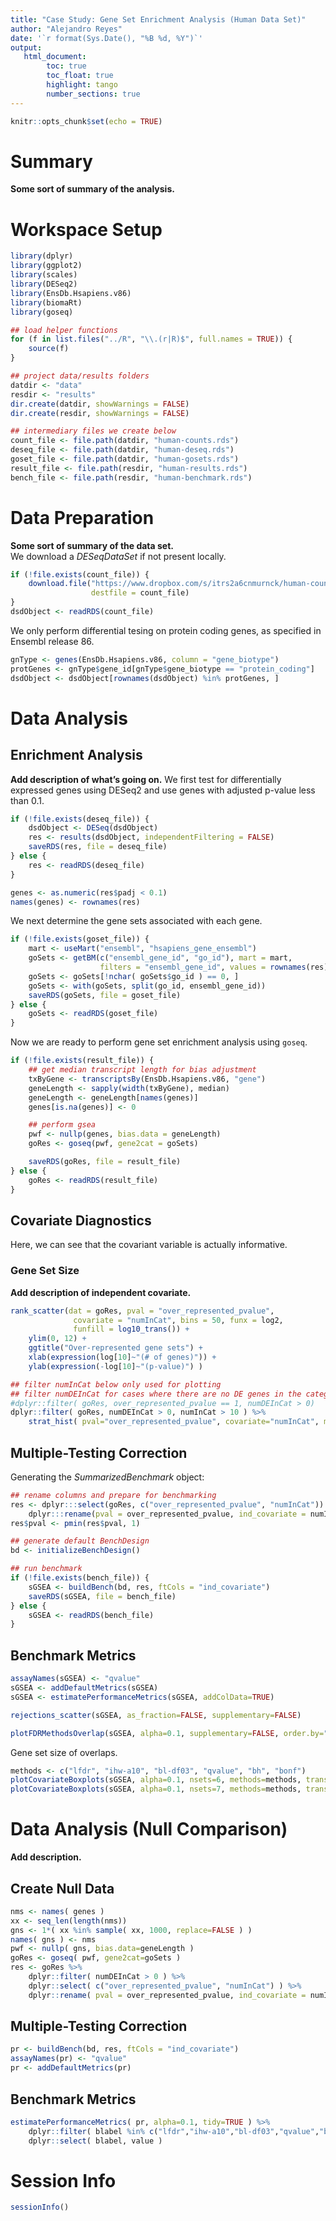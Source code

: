 ```yaml
---
title: "Case Study: Gene Set Enrichment Analysis (Human Data Set)"
author: "Alejandro Reyes"
date: '`r format(Sys.Date(), "%B %d, %Y")`'
output: 
   html_document:
        toc: true
        toc_float: true
        highlight: tango
        number_sections: true
---
```


```r
knitr::opts_chunk$set(echo = TRUE)
```

# Summary

**Some sort of summary of the analysis.**

# Workspace Setup

```r
library(dplyr)
library(ggplot2)
library(scales)
library(DESeq2)
library(EnsDb.Hsapiens.v86)
library(biomaRt)
library(goseq)

## load helper functions
for (f in list.files("../R", "\\.(r|R)$", full.names = TRUE)) {
    source(f)
}

## project data/results folders
datdir <- "data"
resdir <- "results"
dir.create(datdir, showWarnings = FALSE)
dir.create(resdir, showWarnings = FALSE)

## intermediary files we create below
count_file <- file.path(datdir, "human-counts.rds")
deseq_file <- file.path(datdir, "human-deseq.rds")
goset_file <- file.path(datdir, "human-gosets.rds")
result_file <- file.path(resdir, "human-results.rds")
bench_file <- file.path(resdir, "human-benchmark.rds")
```


# Data Preparation

**Some sort of summary of the data set.**  
We download a *DESeqDataSet* if not present locally.
	    
```r
if (!file.exists(count_file)) {
    download.file("https://www.dropbox.com/s/itrs2a6cnmurnck/human-counts.rds?dl=1",
                  destfile = count_file)
}
dsdObject <- readRDS(count_file)
```

We only perform differential tesing on protein coding genes, as specified in Ensembl release 86. 

```r
gnType <- genes(EnsDb.Hsapiens.v86, column = "gene_biotype")
protGenes <- gnType$gene_id[gnType$gene_biotype == "protein_coding"]
dsdObject <- dsdObject[rownames(dsdObject) %in% protGenes, ]
```

# Data Analysis

## Enrichment Analysis

**Add description of what's going on.**
We first test for differentially expressed genes using DESeq2 and use genes with adjusted p-value less than 0.1.

```r
if (!file.exists(deseq_file)) {
    dsdObject <- DESeq(dsdObject)
    res <- results(dsdObject, independentFiltering = FALSE)
    saveRDS(res, file = deseq_file)
} else {
    res <- readRDS(deseq_file)
}

genes <- as.numeric(res$padj < 0.1)
names(genes) <- rownames(res)
```

We next determine the gene sets associated with each gene.

```r
if (!file.exists(goset_file)) {
    mart <- useMart("ensembl", "hsapiens_gene_ensembl")
    goSets <- getBM(c("ensembl_gene_id", "go_id"), mart = mart,
                    filters = "ensembl_gene_id", values = rownames(res))
    goSets <- goSets[!nchar( goSets$go_id ) == 0, ]
    goSets <- with(goSets, split(go_id, ensembl_gene_id))
    saveRDS(goSets, file = goset_file)
} else {
    goSets <- readRDS(goset_file)
}
```

Now we are ready to perform gene set enrichment analysis using `goseq`.

```r
if (!file.exists(result_file)) {
    ## get median transcript length for bias adjustment
    txByGene <- transcriptsBy(EnsDb.Hsapiens.v86, "gene")
    geneLength <- sapply(width(txByGene), median)
    geneLength <- geneLength[names(genes)]
    genes[is.na(genes)] <- 0

    ## perform gsea
    pwf <- nullp(genes, bias.data = geneLength)
    goRes <- goseq(pwf, gene2cat = goSets)

    saveRDS(goRes, file = result_file)
} else {
    goRes <- readRDS(result_file)
}
```

## Covariate Diagnostics

Here, we can see that the covariant variable is actually informative.

### Gene Set Size

**Add description of independent covariate.**

```r
rank_scatter(dat = goRes, pval = "over_represented_pvalue", 
              covariate = "numInCat", bins = 50, funx = log2, 
              funfill = log10_trans()) +
    ylim(0, 12) +
    ggtitle("Over-represented gene sets") +
    xlab(expression(log[10]~"(# of genes)")) +
    ylab(expression(-log[10]~"(p-value)") ) 
```

```r
## filter numInCat below only used for plotting
## filter numDEInCat for cases where there are no DE genes in the category (these are actually not tested)
#dplyr::filter( goRes, over_represented_pvalue == 1, numDEInCat > 0)
dplyr::filter( goRes, numDEInCat > 0, numInCat > 10 ) %>%
    strat_hist( pval="over_represented_pvalue", covariate="numInCat", maxy=10)
```
 
## Multiple-Testing Correction

Generating the *SummarizedBenchmark* object:
 
```r
## rename columns and prepare for benchmarking
res <- dplyr:::select(goRes, c("over_represented_pvalue", "numInCat")) %>%
    dplyr:::rename(pval = over_represented_pvalue, ind_covariate = numInCat)
res$pval <- pmin(res$pval, 1)

## generate default BenchDesign
bd <- initializeBenchDesign()

## run benchmark
if (!file.exists(bench_file)) {
    sGSEA <- buildBench(bd, res, ftCols = "ind_covariate")
    saveRDS(sGSEA, file = bench_file)
} else {
    sGSEA <- readRDS(bench_file)
}
```

## Benchmark Metrics

```r
assayNames(sGSEA) <- "qvalue"
sGSEA <- addDefaultMetrics(sGSEA)
sGSEA <- estimatePerformanceMetrics(sGSEA, addColData=TRUE)
```

```r
rejections_scatter(sGSEA, as_fraction=FALSE, supplementary=FALSE)
```
  
```r
plotFDRMethodsOverlap(sGSEA, alpha=0.1, supplementary=FALSE, order.by="freq", nsets=100)
```

Gene set size of overlaps.

```r
methods <- c("lfdr", "ihw-a10", "bl-df03", "qvalue", "bh", "bonf")
plotCovariateBoxplots(sGSEA, alpha=0.1, nsets=6, methods=methods, trans=log2)
plotCovariateBoxplots(sGSEA, alpha=0.1, nsets=7, methods=methods, trans=log2, maxNum=5)
```


# Data Analysis (Null Comparison)

**Add description.**

## Create Null Data

```r
nms <- names( genes )
xx <- seq_len(length(nms))
gns <- 1*( xx %in% sample( xx, 1000, replace=FALSE ) )
names( gns ) <- nms
pwf <- nullp( gns, bias.data=geneLength )
goRes <- goseq( pwf, gene2cat=goSets )
res <- goRes %>%
    dplyr::filter( numDEInCat > 0 ) %>%
    dplyr::select( c("over_represented_pvalue", "numInCat") ) %>%
    dplyr::rename( pval = over_represented_pvalue, ind_covariate = numInCat )
```

## Multiple-Testing Correction

```r
pr <- buildBench(bd, res, ftCols = "ind_covariate")
assayNames(pr) <- "qvalue"
pr <- addDefaultMetrics(pr)
```

## Benchmark Metrics

```r
estimatePerformanceMetrics( pr, alpha=0.1, tidy=TRUE ) %>%
    dplyr::filter( blabel %in% c("lfdr","ihw-a10","bl-df03","qvalue","bh", "bonf") ) %>%
    dplyr::select( blabel, value )
```

# Session Info

```r
sessionInfo()
```
